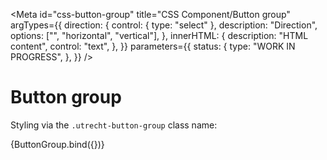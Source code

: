 <!-- @license CC0-1.0 -->


<Meta
  id="css-button-group"
  title="CSS Component/Button group"
  argTypes={{
    direction: {
      control: { type: "select" },
      description: "Direction",
      options: ["", "horizontal", "vertical"],
    },
    innerHTML: {
      description: "HTML content",
      control: "text",
    },
  }}
  parameters={{
    status: {
      type: "WORK IN PROGRESS",
    },
  }}
/>

# Button group

Styling via the `.utrecht-button-group` class name:

<Canvas>
  <Story
    name="Default"
    args={{
      ...defaultArgs,
      innerHTML: [Button({ textContent: "Save and continue" }), Button({ textContent: "Back" })].join("\n"),
    }}
  >
    {ButtonGroup.bind({})}
  </Story>
</Canvas>

<ArgsTable story="Default" />
